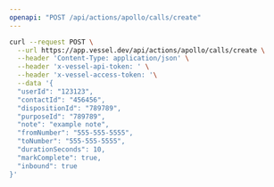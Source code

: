 ```yaml
---
openapi: "POST /api/actions/apollo/calls/create"
---
```


<RequestExample>

```bash Request
curl --request POST \
  --url https://app.vessel.dev/api/actions/apollo/calls/create \
  --header 'Content-Type: application/json' \
  --header 'x-vessel-api-token: ' \
  --header 'x-vessel-access-token: '\
  --data '{
  "userId": "123123",
  "contactId": "456456",
  "dispositionId": "789789",
  "purposeId": "789789",
  "note": "example note",
  "fromNumber": "555-555-5555",
  "toNumber": "555-555-5555",
  "durationSeconds": 10,
  "markComplete": true,
  "inbound": true
}'
```

</RequestExample>
